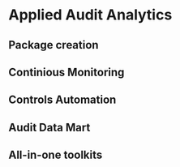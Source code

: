 # Applied Audit Analytics

## Package creation

## Continious Monitoring

## Controls Automation

## Audit Data Mart

## All-in-one toolkits